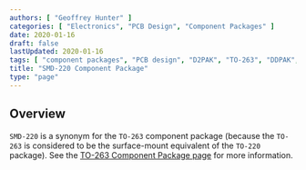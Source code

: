```yaml
---
authors: [ "Geoffrey Hunter" ]
categories: [ "Electronics", "PCB Design", "Component Packages" ]
date: 2020-01-16
draft: false
lastUpdated: 2020-01-16
tags: [ "component packages", "PCB design", "D2PAK", "TO-263", "DDPAK", "TO-263AB", "TO-279", "SMD-220", "TO-220" ]
title: "SMD-220 Component Package"
type: "page"
---
```



## Overview

`SMD-220` is a synonym for the `TO-263` component package (because the `TO-263` is considered to be the surface-mount equivalent of the `TO-220` package). See the [TO-263 Component Package page](../to-263-component-package) for more information.
